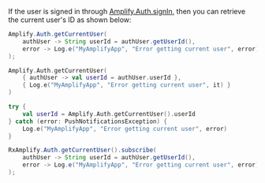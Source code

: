 If the user is signed in through [Amplify.Auth.signIn](/lib/auth/signin), then you can retrieve the current user's ID as shown below:

<BlockSwitcher>
<Block name="Java">

```java
Amplify.Auth.getCurrentUser(
    authUser -> String userId = authUser.getUserId(),
    error -> Log.e("MyAmplifyApp", "Error getting current user", error)
);
```

</Block>
<Block name="Kotlin - Callbacks">

```kotlin
Amplify.Auth.getCurrentUser(
    { authUser -> val userId = authUser.userId }, 
    { Log.e("MyAmplifyApp", "Error getting current user", it) }
)
```

</Block>
<Block name="Kotlin - Coroutines">

```kotlin
try {
    val userId = Amplify.Auth.getCurrentUser().userId
} catch (error: PushNotificationsException) {
    Log.e("MyAmplifyApp", "Error getting current user", error)
}
```

</Block>
<Block name="RxJava">

```java
RxAmplify.Auth.getCurrentUser().subscribe(
    authUser -> String userId = authUser.getUserId(),
    error -> Log.e("MyAmplifyApp", "Error getting current user", error)
);
```

</Block>
</BlockSwitcher>